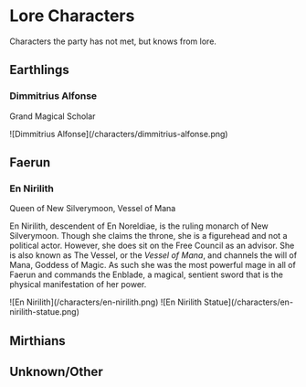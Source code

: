 
# Lore Characters

Characters the party has not met, but knows from lore.

## Earthlings

### Dimmitrius Alfonse

Grand Magical Scholar

<Caption caption="Grand Magical Scholar Dimmitrius Alfonse">
  ![Dimmitrius Alfonse](/characters/dimmitrius-alfonse.png)
</Caption>

## Faerun

### En Nirilith

Queen of New Silverymoon, Vessel of Mana

En Nirilith, descendent of En Noreldiae, is the ruling monarch of New Silverymoon. Though she claims the throne, she is a figurehead and not a political actor. However, she does sit on the Free Council as an advisor. She is also known as The Vessel, or the _Vessel of Mana_, and channels the will of Mana, Goddess of Magic. As such she was the most powerful mage in all of Faerun and commands the Enblade, a magical, sentient sword that is the physical manifestation of her power.

<Caption caption="En Nirlith, The Vessel">
  ![En Nirilith](/characters/en-nirilith.png)
</Caption>

<Caption caption="En Nirilith Statue on display in the Museum of Mana">
  ![En Nirilith Statue](/characters/en-nirilith-statue.png)
</Caption>

## Mirthians

## Unknown/Other
